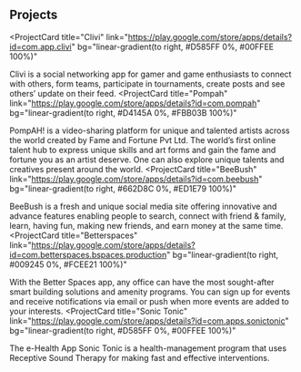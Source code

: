 ## Projects
<ProjectCard
  title="Clivi"
  link="https://play.google.com/store/apps/details?id=com.app.clivi"
  bg="linear-gradient(to right, #D585FF 0%, #00FFEE 100%)"
>
  Clivi is a social networking app for gamer and game enthusiasts to connect with others, form teams, participate in tournaments, create posts and see others’ update on their feed.
</ProjectCard>
<ProjectCard
  title="Pompah"
  link="https://play.google.com/store/apps/details?id=com.pompah"
  bg="linear-gradient(to right, #D4145A 0%, #FBB03B 100%)"
>
  PompAH! is a video-sharing platform for unique and talented artists across the world created by Fame and
Fortune Pvt Ltd. The world’s first online talent hub to express unique skills and art forms and gain the fame
and fortune you as an artist deserve. One can also explore unique talents and creatives present around the
world.
</ProjectCard>
<ProjectCard
  title="BeeBush"
  link="https://play.google.com/store/apps/details?id=com.beebush"
  bg="linear-gradient(to right, #662D8C 0%, #ED1E79 100%)"
>
  BeeBush is a fresh and unique social media site offering innovative and advance features enabling
people to search, connect with friend & family, learn, having fun, making new friends, and earn money
at the same time.
</ProjectCard>
<ProjectCard
  title="Betterspaces"
  link="https://play.google.com/store/apps/details?id=com.betterspaces.bspaces.production"
  bg="linear-gradient(to right, #009245 0%, #FCEE21 100%)"
>
  With the Better Spaces app, any office can have the most sought-after smart building solutions and
amenity programs. You can sign up for events and receive notifications via email or push when more
events are added to your interests.
</ProjectCard>
<ProjectCard
  title="Sonic Tonic"
  link="https://play.google.com/store/apps/details?id=com.apps.sonictonic"
  bg="linear-gradient(to right, #D585FF 0%, #00FFEE 100%)"
>
  The e-Health App Sonic Tonic is a health-management program that uses Receptive Sound Therapy for
making fast and effective interventions.
</ProjectCard>
